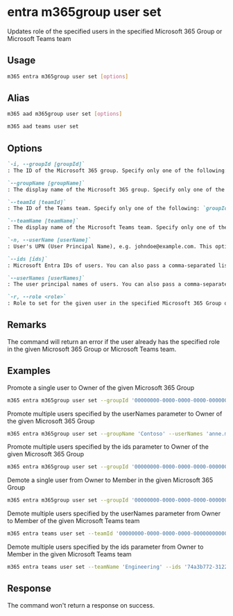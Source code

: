
# entra m365group user set

Updates role of the specified users in the specified Microsoft 365 Group or Microsoft Teams team

## Usage

```sh
m365 entra m365group user set [options]
```

## Alias

```sh
m365 aad m365group user set [options]
```

```sh
m365 aad teams user set
```

## Options

```md definition-list
`-i, --groupId [groupId]`
: The ID of the Microsoft 365 group. Specify only one of the following: `groupId`, `groupName`, `teamId`, or `teamName`.

`--groupName [groupName]`
: The display name of the Microsoft 365 group. Specify only one of the following: `groupId`, `groupName`, `teamId`, or `teamName`.

`--teamId [teamId]`
: The ID of the Teams team. Specify only one of the following: `groupId`, `groupName`, `teamId`, or `teamName`.

`--teamName [teamName]`
: The display name of the Microsoft Teams team. Specify only one of the following: `groupId`, `groupName`, `teamId`, or `teamName`.

`-n, --userName [userName]`
: User's UPN (User Principal Name), e.g. johndoe@example.com. This option is deprecated. Please use `ids` or `userNames` instead.

`--ids [ids]`
: Microsoft Entra IDs of users. You can also pass a comma-separated list of IDs. Specify either `ids` or `userNames` but not both.

`--userNames [userNames]`
: The user principal names of users. You can also pass a comma-separated list of UPNs. Specify either `ids` or `userNames` but not both.

`-r, --role <role>`
: Role to set for the given user in the specified Microsoft 365 Group or Microsoft Teams team. Allowed values: `Owner`, `Member`
```

<Global />

## Remarks

The command will return an error if the user already has the specified role in the given Microsoft 365 Group or Microsoft Teams team.

## Examples

Promote a single user to Owner of the given Microsoft 365 Group

```sh
m365 entra m365group user set --groupId '00000000-0000-0000-0000-000000000000' --userName 'anne.matthews@contoso.onmicrosoft.com' --role Owner
```

Promote multiple users specified by the userNames parameter to Owner of the given Microsoft 365 Group

```sh
m365 entra m365group user set --groupName 'Contoso' --userNames 'anne.matthews@contoso.onmicrosoft.com,john.doe@contoso.onmicrosoft.com' --role Owner
```

Promote multiple users specified by the ids parameter to Owner of the given Microsoft 365 Group

```sh
m365 entra m365group user set --groupId '00000000-0000-0000-0000-000000000000' --ids '74a3b772-3122-447b-b9da-10895e238219,dd3d21e4-a142-46b9-8482-bca8fe9596b3' --role Owner
```

Demote a single user from Owner to Member in the given Microsoft 365 Group

```sh
m365 entra m365group user set --groupId '00000000-0000-0000-0000-000000000000' --userName 'anne.matthews@contoso.onmicrosoft.com' --role Member
```

Demote multiple users specified by the userNames parameter from Owner to Member of the given Microsoft Teams team

```sh
m365 entra teams user set --teamId '00000000-0000-0000-0000-000000000000' --userNames 'anne.matthews@contoso.onmicrosoft.com,john.doe@contoso.onmicrosoft.com' --role Member
```

Demote multiple users specified by the ids parameter from Owner to Member in the given Microsoft Teams team

```sh
m365 entra teams user set --teamName 'Engineering' --ids '74a3b772-3122-447b-b9da-10895e238219,dd3d21e4-a142-46b9-8482-bca8fe9596b3' --role Member
```

## Response

The command won't return a response on success.
